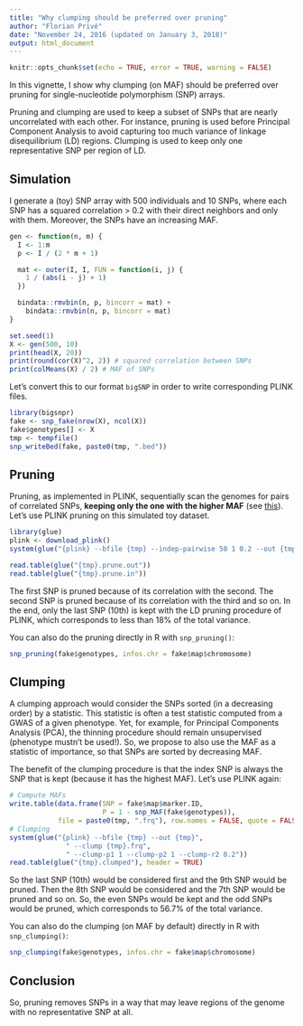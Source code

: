 ```yaml
---
title: "Why clumping should be preferred over pruning"
author: "Florian Privé"
date: "November 24, 2016 (updated on January 3, 2018)"
output: html_document
---
```


```r
knitr::opts_chunk$set(echo = TRUE, error = TRUE, warning = FALSE)
```

In this vignette, I show why clumping (on MAF) should be preferred over pruning for single-nucleotide polymorphism (SNP) arrays. 

Pruning and clumping are used to keep a subset of SNPs that are nearly uncorrelated with each other. For instance, pruning is used before Principal Component Analysis to avoid capturing too much variance of linkage disequilibrium (LD) regions. Clumping is used to keep only one representative SNP per region of LD.
<!-- , for example when reporting p-values of genome-wide association studies (GWAS). -->

## Simulation

I generate a (toy) SNP array with 500 individuals and 10 SNPs, where each SNP has a squared correlation > 0.2 with their direct neighbors and only with them. Moreover, the SNPs have an increasing MAF.

```r
gen <- function(n, m) {
  I <- 1:m
  p <- I / (2 * m + 1)

  mat <- outer(I, I, FUN = function(i, j) {
    1 / (abs(i - j) + 1)
  })

  bindata::rmvbin(n, p, bincorr = mat) + 
    bindata::rmvbin(n, p, bincorr = mat)
}

set.seed(1)
X <- gen(500, 10)
print(head(X, 20))
print(round(cor(X)^2, 2)) # squared correlation between SNPs
print(colMeans(X) / 2) # MAF of SNPs
```

Let's convert this to our format `bigSNP` in order to write corresponding PLINK files.



```r
library(bigsnpr)
fake <- snp_fake(nrow(X), ncol(X))
fake$genotypes[] <- X
tmp <- tempfile()
snp_writeBed(fake, paste0(tmp, ".bed"))
```


## Pruning

Pruning, as implemented in PLINK, sequentially scan the genomes for pairs of correlated SNPs, **keeping only the one with the higher MAF** (see [this](https://github.com/chrchang/plink-ng/issues/27)). Let's use PLINK pruning on this simulated toy dataset.

```r
library(glue)
plink <- download_plink()
system(glue("{plink} --bfile {tmp} --indep-pairwise 50 1 0.2 --out {tmp}"))
```

```r
read.table(glue("{tmp}.prune.out"))
read.table(glue("{tmp}.prune.in"))
```

The first SNP is pruned because of its correlation with the second. The
second SNP is pruned because of its correlation with the third and so
on. In the end, only the last SNP (10th) is kept with the LD pruning
procedure of PLINK, which corresponds to less than 18% of the total variance.

You can also do the pruning directly in R with `snp_pruning()`:

```r
snp_pruning(fake$genotypes, infos.chr = fake$map$chromosome)
```


## Clumping

A clumping approach would consider the SNPs sorted (in a decreasing order) by a statistic. 
This statistic is often a test statistic computed from a GWAS of a given phenotype. Yet, for example, for Principal Components Analysis (PCA), the thinning procedure should remain unsupervised (phenotype mustn't be used!). So, we propose to also use the MAF as a statistic of importance, so that SNPs are sorted by decreasing MAF.

The benefit of the clumping procedure is that the index SNP is always the SNP that is kept (because it has the highest MAF). Let's use PLINK again:

```r
# Compute MAFs
write.table(data.frame(SNP = fake$map$marker.ID,
                       P = 1 - snp_MAF(fake$genotypes)),
            file = paste0(tmp, ".frq"), row.names = FALSE, quote = FALSE)
# Clumping
system(glue("{plink} --bfile {tmp} --out {tmp}",
              " --clump {tmp}.frq",
              " --clump-p1 1 --clump-p2 1 --clump-r2 0.2"))
read.table(glue("{tmp}.clumped"), header = TRUE)
```

So the last SNP (10th) would be considered first and the 9th SNP would be pruned. Then the 8th SNP would be considered and the 7th SNP would be pruned and so on. So, the even SNPs would be kept and the odd SNPs would be pruned, which corresponds to 56.7% of the total variance.

You can also do the clumping (on MAF by default) directly in R with `snp_clumping()`:

```r
snp_clumping(fake$genotypes, infos.chr = fake$map$chromosome)
```

## Conclusion

So, pruning removes SNPs in a way that may leave regions of the genome with no representative SNP at all.

<!-- ## Acknowledgements  -->

<!-- I thank Michael G.B. Blum and Hugues Aschard, my two thesis supervisors, for thoughtful comments. -->
